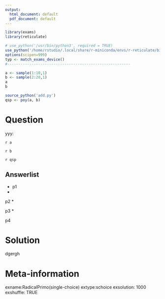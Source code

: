 ```yaml
---
output:
  html_document: default
  pdf_document: default
---
```

```r
library(exams)
library(reticulate)

# use_python('/usr/bin/python3', required = TRUE)
use_python('/home/rstudio/.local/share/r-miniconda/envs/r-reticulate/bin/python', required = TRUE)
options(scipen=999)
typ <- match_exams_device()
#--------------------------------------------------------

a <- sample(1:10,1)
b <- sample(2:20,1)
a
b
```
```r
source_python('add.py')
qsp <- poy(a, b)
```

Question
========

yyy: 

`r a`

`r b`

`r qsp`

Answerlist
----------

*
p1
*  

p2
*  

p3
*  

p4

Solution
========

dgergh


Meta-information
================
exname:RadicalPrimo(single-choice)
extype:schoice
exsolution: 1000
exshuffle: TRUE